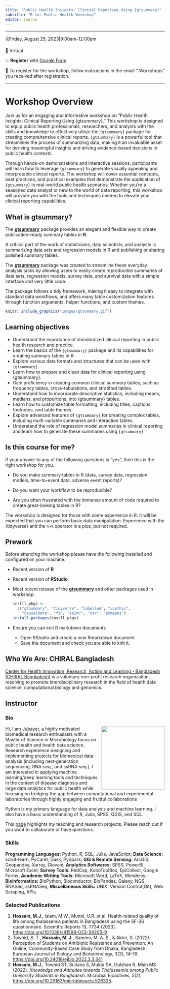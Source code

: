 ---
title: "Public Health Insights: Clinical Reporting Using {gtsummary}"
subtitle: "R for Public Health Workshop"
editor: source
---

<!-- https://github.com/rstudio-conf-2022/teach-ds -->

------------------------------------------------------------------------

🗓️Friday, August 25, 2023\|9:00am-12:00pm

🏨 Virtual

💥 **Register** with [Google Form]()

📝 To register for the workshop, follow instructions in the email “ Workshops” you received after registration.

------------------------------------------------------------------------

# Workshop Overview
Join us for an engaging and informative workshop on "Public Health Insights: Clinical Reporting Using {gtsummary}." This workshop is designed to equip public health professionals, researchers, and analysts with the skills and knowledge to effectively utilize the `{gtsummary}` package for creating comprehensive clinical reports. `{gtsummary}` is a powerful tool that streamlines the process of summarizing data, making it an invaluable asset for deriving meaningful insights and driving evidence-based decisions in public health contexts.

Through hands-on demonstrations and interactive sessions, participants will learn how to leverage `{gtsummary}` to generate visually appealing and interpretable clinical reports. The workshop will cover essential concepts, best practices, and practical examples that demonstrate the application of `{gtsummary}` in real-world public health scenarios. Whether you're a seasoned data analyst or new to the world of data reporting, this workshop will provide you with the tools and techniques needed to elevate your clinical reporting capabilities.


## What is gtsummary? 

The [**gtsummary**](https://www.danieldsjoberg.com/gtsummary/) package provides an elegant and flexible way to create publication-ready summary tables in **R**. 

A critical part of the work of statisticians, data scientists, and analysts is summarizing data sets and regression models in R and publishing or sharing polished summary tables.

The [**gtsummary**](https://www.danieldsjoberg.com/gtsummary/) package was created to streamline these everyday analysis tasks by allowing users to easily create reproducible summaries of data sets, regression models, survey data, and survival data with a simple interface and very little code.

The package follows a tidy framework, making it easy to integrate with standard data workflows, and offers many table customization features through function arguments, helper functions, and custom themes.


```{r, echo=FALSE}
knitr::include_graphics("images/gtsummary.gif")
```

## Learning objectives

- Understand the importance of standardized clinical reporting in public health research and practice.
- Learn the basics of the `{gtsummary}` package and its capabilities for creating summary tables in R.
- Explore various data formats and structures that can be used with `{gtsummary}`.
- Learn how to prepare and clean data for clinical reporting using {gtsummary}.
- Gain proficiency in creating common clinical summary tables, such as frequency tables, cross-tabulations, and stratified tables.
- Understand how to incorporate descriptive statistics, including means, medians, and proportions, into {gtsummary} tables.
- Learn how to customize table formatting, including titles, captions, footnotes, and table themes.
- Explore advanced features of `{gtsummary}` for creating complex tables, including multi-variable summaries and interaction tables.
- Understand the role of regression model summaries in clinical reporting and learn how to generate these summaries using `{gtsummary}`.



## Is this course for me?

If your answer to any of the following questions is "yes", then this is the right workshop for you.

-   Do you make summary tables in R (data, survey data, regression models, time-to-event data, adverse event reports)?

-   Do you want your workflow to be reproducible?

-   Are you often frustrated with the immense amount of code required to create great-looking tables in R?

The workshop is designed for those with some experience in R. 
It will be expected that you can perform basic data manipulation.
Experience with the {tidyverse} and the `%>%` operator is a plus, but not required.


## Prework

Before attending the workshop please have the following installed and configured on your machine.

-   Recent version of **R** 

-   Recent version of **RStudio**

-   Most recent release of the [**gtsummary**](https://www.danieldsjoberg.com/gtsummary/) and other packages used in workshop.

    ```r
    instll_pkgs <- 
      c("gtsummary", "tidyverse", "labelled", "usethis", 
        "causaldata", "fs", "skimr", "car", "emmeans")
    install.packages(instll_pkgs)
    ```
-   Ensure you can knit R markdown documents
    - Open RStudio and create a new Rmarkdown document
    - Save the document and check you are able to knit it.

 

::: callout-tip
## Who We Are: CHIRAL Bangladesh

[Center for Health Innovation, Research, Action and Learning - Bangladesh (CHIRAL Bangladesh)](https://chiralbd.org/) is a voluntary non-profit research organization, resolving to promote interdisciplinary research in the field of health data science, computational biology and genomics.
:::


## Instructor 
### Bio
![](images/JHossain.jpg){style="float:right;padding: 0 0 0 10px;" fig-alt="Headshot of Jubayer" width="200"} 

Hi, I am [Jubayer](https://hossainlab.github.io/), a highly motivated biomedical research enthusiasts with a Master of Science in Microbiology focus on public health and health data science. Research experience designing and implementing projects for biomedical data analysis (including next‑generation sequencing, RNA‑seq , and ssRNA‑seq ). I am interested in applying machine learning/deep learning tools and techniques in the context of disease diagnosis and large data analytics for public health while focusing on bridging the gap between computational and experimental laboratories through highly engaging and fruitful collaborations

Python is my primary language for data analysis and machine learning. I also have a basic understanding of R, Julia, SPSS, QGIS, and SQL.

This [page](https://hossainlab.github.io/) highlights my teaching and research projects. Please reach out if you want to collaborate or have questions.

### Skills 
**Programming Languages:** Python, R, SQL, Julia, JavaScript; **Data Science:** scikit-learn, PyCaret, Dask, PySpark; **GIS & Remote Sensing:** ArcGIS, Geopandas, Xarray, Giovani; **Analytics Softwares:** SPSS, PowerBI, Microsoft Excel; **Survey Tools:** RedCap, KoboToolBox, EpiCollect, Google Forms; **Academic Writing Tools:** Microsoft Word, LaTeX, Mendeley; **Bioinformatics:** BioPython, Bioconductor, BioPandas, Galaxy, NGS, RNASeq, ssRNASeq; **Miscellaneous Skills:** UNIX, Version Control(Git), Web Scraping, APIs.


### Selected Publications 
1. **Hossain, M.J.**, Islam, M.W., Munni, U.R. et al. Health-related quality of life among thalassemia patients in Bangladesh using the SF-36 questionnaire. Scientific Reports 13, 7734 (2023). <https://doi.org/10.1038/s41598-023-34205-9>
2. Towhid, S. T., **Hossain, M. J.**, Sammo, M. A. S., & Akter, S. (2022). Perception of Students on Antibiotic Resistance and Prevention: An Online, Community-Based Case Study from Dhaka, Bangladesh. European Journal of Biology and Biotechnology, 3(3), 14–19. <https://doi.org/10.24018/ejbio.2022.3.3.341>
3. **Hossain, M.J.**, Towhid ST, Sultana S, Mukta SA, Gulshan R, Miah MS (2022). *Knowledge and Attitudes towards Thalassemia among Public University Students in Bangladesh*. Microbial Bioactives, 5(2), <https://doi.org/10.25163/microbbioacts.526325>.


